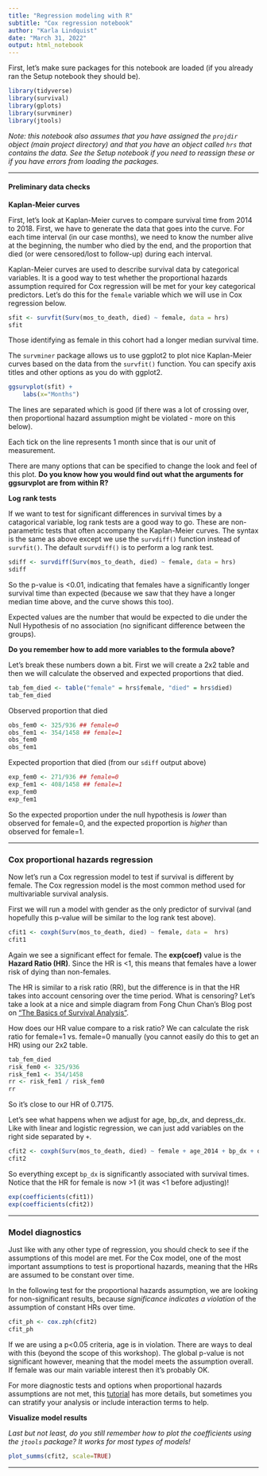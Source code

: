 ```yaml
---
title: "Regression modeling with R"
subtitle: "Cox regression notebook"
author: "Karla Lindquist"
date: "March 31, 2022"
output: html_notebook
---
```


First, let's make sure packages for this notebook are loaded (if you already ran the Setup notebook they should be).

```r
library(tidyverse)
library(survival)
library(gplots)
library(survminer)
library(jtools)
```

*Note: this notebook also assumes that you have assigned the `projdir` object (main project directory) and that you have an object called `hrs` that contains the data. See the Setup notebook if you need to reassign these or if you have errors from loading the packages.*

------------------------------------------------------------------------

#### Preliminary data checks

**Kaplan-Meier curves**

First, let's look at Kaplan-Meier curves to compare survival time from 2014 to 2018. First, we have to generate the data that goes into the curve. For each time interval (in our case months), we need to know the number alive at the beginning, the number who died by the end, and the proportion that died (or were censored/lost to follow-up) during each interval.

Kaplan-Meier curves are used to describe survival data by categorical variables. It is a good way to test whether the proportional hazards assumption required for Cox regression will be met for your key categorical predictors. Let's do this for the `female` variable which we will use in Cox regression below.

```r
sfit <- survfit(Surv(mos_to_death, died) ~ female, data = hrs)
sfit
```

Those identifying as female in this cohort had a longer median survival time.

The `survminer` package allows us to use ggplot2 to plot nice Kaplan-Meier curves based on the data from the `survfit()` function. You can specify axis titles and other options as you do with ggplot2.

```r
ggsurvplot(sfit) +
    labs(x="Months")
```

The lines are separated which is good (if there was a lot of crossing over, then proportional hazard assumption might be violated - more on this below).

Each tick on the line represents 1 month since that is our unit of measurement.

There are many options that can be specified to change the look and feel of this plot. **Do you know how you would find out what the arguments for ggsurvplot are from within R?**

**Log rank tests**

If we want to test for significant differences in survival times by a catagorical variable, log rank tests are a good way to go. These are non-parametric tests that often accompany the Kaplan-Meier curves. The syntax is the same as above except we use the `survdiff()` function instead of `survfit()`. The default `survdiff()` is to perform a log rank test.

```r
sdiff <- survdiff(Surv(mos_to_death, died) ~ female, data = hrs)
sdiff
```

So the p-value is \<0.01, indicating that females have a significantly longer survival time than expected (because we saw that they have a longer median time above, and the curve shows this too).

Expected values are the number that would be expected to die under the Null Hypothesis of no association (no significant difference between the groups).

**Do you remember how to add more variables to the formula above?**

Let's break these numbers down a bit. First we will create a 2x2 table and then we will calculate the observed and expected proportions that died.

```r
tab_fem_died <- table("female" = hrs$female, "died" = hrs$died)
tab_fem_died

```

Observed proportion that died

```r
obs_fem0 <- 325/936 ## female=0
obs_fem1 <- 354/1458 ## female=1
obs_fem0
obs_fem1
```

Expected proportion that died (from our `sdiff` output above)

```r
exp_fem0 <- 271/936 ## female=0
exp_fem1 <- 408/1458 ## female=1
exp_fem0
exp_fem1
```

So the expected proportion under the null hypothesis is *lower* than observed for female=0, and the expected proportion is *higher* than observed for female=1.

------------------------------------------------------------------------

### Cox proportional hazards regression

Now let's run a Cox regression model to test if survival is different by female. The Cox regression model is the most common method used for multivariable survival analysis.

First we will run a model with gender as the only predictor of survival (and hopefully this p-value will be similar to the log rank test above).

```r
cfit1 <- coxph(Surv(mos_to_death, died) ~ female, data =  hrs)
cfit1
```

Again we see a significant effect for female. The **exp(coef)** value is the **Hazard Ratio (HR)**. Since the HR is \<1, this means that females have a lower risk of dying than non-females.

The HR is similar to a risk ratio (RR), but the difference is in that the HR takes into account censoring over the time period. What is censoring? Let's take a look at a nice and simple diagram from Fong Chun Chan's Blog post on ["The Basics of Survival Analysis"](https://tinyheero.github.io/2016/05/12/survival-analysis.html).

How does our HR value compare to a risk ratio? We can calculate the risk ratio for female=1 vs. female=0 manually (you cannot easily do this to get an HR) using our 2x2 table.

```r
tab_fem_died
risk_fem0 <- 325/936
risk_fem1 <- 354/1458
rr <- risk_fem1 / risk_fem0
rr
```

So it's close to our HR of 0.7175.

Let's see what happens when we adjust for age, bp_dx, and depress_dx. Like with linear and logistic regression, we can just add variables on the right side separated by `+`.

```r
cfit2 <- coxph(Surv(mos_to_death, died) ~ female + age_2014 + bp_dx + depress_dx, data =  hrs)
cfit2
```

So everything except `bp_dx` is significantly associated with survival times. Notice that the HR for female is now \>1 (it was \<1 before adjusting)!

```r
exp(coefficients(cfit1))
exp(coefficients(cfit2))
```

------------------------------------------------------------------------

### **Model diagnostics**

Just like with any other type of regression, you should check to see if the assumptions of this model are met. For the Cox model, one of the most important assumptions to test is proportional hazards, meaning that the HRs are assumed to be constant over time.

In the following test for the proportional hazards assumption, we are looking for non-significant results, because *significance indicates a violation* of the assumption of constant HRs over time.

```r
cfit_ph <- cox.zph(cfit2)
cfit_ph
```

If we are using a p\<0.05 criteria, age is in violation. There are ways to deal with this (beyond the scope of this workshop). The global p-value is not significant however, meaning that the model meets the assumption overall. If female was our main variable interest then it's probably OK.

For more diagnostic tests and options when proportional hazards assumptions are not met, this [tutorial](https://bookdown.org/sestelo/sa_financial/non-proportional-hazards-and-now-what.html) has more details, but sometimes you can stratify your analysis or include interaction terms to help.

**Visualize model results**

*Last but not least, do you still remember how to plot the coefficients using the `jtools` package? It works for most types of models!*

```r
plot_summs(cfit2, scale=TRUE)
```

------------------------------------------------------------------------
